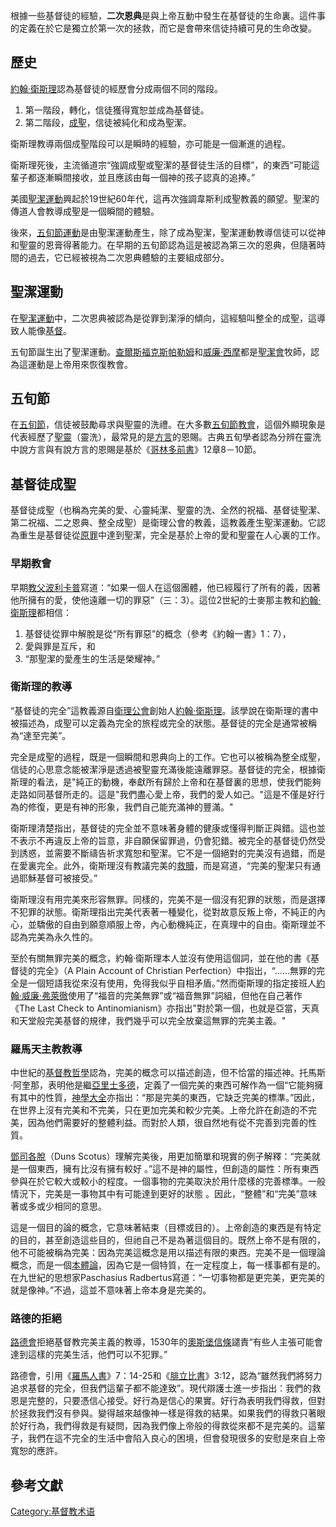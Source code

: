 {{roughtranslation|time=2015-05-15T11:39:35+00:00}}
{{unreferenced|time=2015-05-13T02:18:38+00:00}}
根據一些基督徒的經驗，'''二次恩典'''是與上帝互動中發生在基督徒的生命裏。這件事的定義在於它是獨立於第一次的拯救，而它是會帶來信徒持續可見的生命改變。
== 歷史 ==
[[約翰·衛斯理|約翰·衛斯理]]認為基督徒的經歷會分成兩個不同的階段。

# 第一階段，轉化，信徒獲得寬恕並成為基督徒。
# 第二階段，[[成聖|成聖]]，信徒被純化和成為聖潔。

衛斯理教導兩個成聖階段可以是瞬時的經驗，亦可能是一個漸進的過程。

衛斯理死後，主流循道宗“強調成聖或聖潔的基督徒生活的目標”，的東西“可能這輩子都逐漸瞬間接收，並且應該由每一個神的孩子認真的追捧。”

美國[[聖潔運動|聖潔運動]]興起於19世紀60年代，這再次強調韋斯利成聖教義的願望。聖潔的傳道人會教導成聖是一個瞬間的體驗。

後來，[[五旬節運動|五旬節運動]]是由聖潔運動產生，除了成為聖潔，聖潔運動教導信徒可以從神和聖靈的恩膏得著能力。在早期的五旬節認為這是被認為第三次的恩典，但隨著時間的過去，它已經被視為二次恩典體驗的主要組成部分。
== 聖潔運動 ==

在[[聖潔運動|聖潔運動]]中，二次恩典被認為是從罪到潔淨的傾向，這經驗叫整全的成聖，這導致人能像[[基督|基督]]。

五旬節誕生出了聖潔運動。[[查爾斯福克斯帕勒姆|查爾斯福克斯帕勒姆]]和[[威廉·西摩|威廉·西摩]]都是[[聖潔會|聖潔會]]牧師，認為這運動是上帝用來恢復教會。

== 五旬節 ==
在[[五旬節|五旬節]]，信徒被鼓勵尋求與聖靈的洗禮。在大多數[[五旬節教會|五旬節教會]]，這個外顯現象是代表經歷了[[聖靈|聖靈]]（靈洗），最常見的是[[方言|方言]]的恩賜。古典五旬學者認為分辨在靈洗中說方言與有說方言的恩賜是基於《[[哥林多前書|哥林多前書]]》12章8－10節。

== 基督徒成聖 ==
基督徒成聖（也稱為完美的愛、心靈純潔、聖靈的洗、全然的祝福、基督徒聖潔、第二祝福、二之恩典、整全成聖）是衛理公會的教義，這教義產生聖潔運動。它認為重生是基督徒從[[原罪|原罪]]中達到聖潔，完全是基於上帝的愛和聖靈在人心裏的工作。

=== 早期教會 ===
早期[[教父_(基督教歷史)|教父]][[坡旅甲|波利卡普]]寫道：“如果一個人在這個團體，他已經履行了所有的義，因著他所擁有的愛，使他遠離一切的罪惡”（三：3）。這位2世紀的士麥那主教和[[約翰·衛斯理|約翰·衛斯理]]都相信：

# 基督徒從罪中解脫是從“所有罪惡”的概念（參考《約翰一書》1：7），
# 愛與罪是互斥，和
#“那聖潔的愛產生的生活是榮耀神。”

===衛斯理的教導===
“基督徒的完全”這教義源自[[衛理公會|衛理公會]]創始人[[約翰·衛斯理|約翰·衛斯理]]。該學說在衛斯理的書中被描述為，成聖可以定義為完全的旅程或完全的狀態。基督徒的完全是通常被稱為“達至完美”。

完全是成聖的過程，既是一個瞬間和恩典向上的工作。它也可以被稱為整全成聖，信徒的心思意念能被潔淨是透過被聖靈充滿後能遠離罪惡。基督徒的完全，根據衛斯理的看法，是"純正的動機，奉獻所有歸於上帝和在基督裏的思想，使我們能夠走路如同基督所走的。這是"我們盡心愛上帝，我們的愛人如己。"這是不僅是好行為的修復，更是有神的形象，我們自己能充滿神的豐滿。"

衛斯理清楚指出，基督徒的完全並不意味著身體的健康或懂得判斷正與錯。這也並不表示不再違反上帝的旨意，非自願保留罪過，仍會犯錯。被完全的基督徒仍然受到誘惑，並需要不斷禱告祈求寬恕和聖潔。它不是一個絕對的完美沒有過錯，而是在愛裏完全。此外，衛斯理沒有教議完美的[[救贖|救贖]]，而是寫道，“完美的聖潔只有通過耶穌基督可被接受。”

衛斯理沒有用完美來形容無罪。同樣的，完美不是一個沒有犯罪的狀態，而是選擇不犯罪的狀態。衛斯理指出完美代表著一種變化，從對故意反叛上帝，不純正的內心，並驕傲的自由到願意順服上帝，內心動機純正，在真理中的自由。衛斯理並不認為完美為永久性的。

至於有關無罪完美的概念，約翰·衛斯理本人並沒有使用這個詞，並在他的書《基督徒的完全》（A Plain Account of Christian Perfection）中指出，“……無罪的完全是一個短語我從來沒有使用，免得我似乎自相矛盾。”然而衛斯理的指定接班人[[約翰·威廉·弗萊徹|約翰·威廉·弗萊徹]]使用了“福音的完美無罪”或“福音無罪”詞組，但他在自己著作《The Last Check to Antinomianism》亦指出"對於第一個，也就是亞當，天真和天堂般完美基督的規律，我們幾乎可以完全放棄這無罪的完美主義。"

=== 羅馬天主教教導 ===
中世紀的[[基督教哲學|基督教哲學]]認為，完美的概念可以描述創造，但不恰當的描述神。托馬斯·阿奎那，表明他是繼[[亞里士多德|亞里士多德]]，定義了一個完美的東西可解作為一個“它能夠擁有其中的性質，[[神學大全|神學大全]]亦指出：“那是完美的東西，它缺乏完美的標準。”因此，在世界上沒有完美和不完美，只在更加完美和較少完美。上帝允許在創造的不完美，因為他們需要好的整體利益。而對於人類，很自然地有從不完善到完善的性質。

[[邓斯·司各脱|鄧司各脫]]（Duns Scotus）理解完美後，用更加簡單和現實的例子解釋：“完美就是一個東西，擁有比沒有擁有較好 。”這不是神的屬性，但創造的屬性：所有東西參與在於它較大或較小的程度。一個事物的完美取決於用什麼樣的完善標準。一般情況下，完美是一事物其中有可能達到更好的狀態 。因此，“整體”和“完美”意味著或多或少相同的意思。

這是一個目的論的概念，它意味著結束（目標或目的）。上帝創造的東西是有特定的目的，甚至創造這些目的，但祂自己不是為著這個目的。既然上帝不是有限的，他不可能被稱為完美：因為完美這概念是用以描述有限的東西。完美不是一個理論概念，而是一個[[本體論|本體論]]，因為它是一個特質，在一定程度上，每一樣事都有是的。 在九世紀的思想家Paschasius Radbertus寫道：“一切事物都是更完美，更完美的就是像神。”不過，這並不意味著上帝本身是完美的。

=== 路德的拒絕 ===
[[路德會|路德會]]拒絕基督教完美主義的教導，1530年的[[奧斯堡信條|奧斯堡信條]]譴責“有些人主張可能會達到這樣的完美生活，他們可以不犯罪。”

路德會，引用《[[羅馬人書|羅馬人書]]》7：14-25和《[[腓立比書|腓立比書]]》3:12，認為“雖然我們將努力追求基督的完全，但我們這輩子都不能達致”。現代辯護士進一步指出：我們的救恩是完整的，只要憑信心接受。好行為是信心的果實。好行為表明我們得救，但對於拯救我們沒有參與。變得越來越像神一樣是得救的結果。如果我們的得救只著眼於好行為，我們得救是有疑問，因為我們像上帝般的得救從來都不是完美的。這輩子，我們在這不完全的生活中會陷入良心的困境，但會發現很多的安慰是來自上帝寬恕的應許。

== 參考文獻 ==
{{Reflist}}

[[Category:基督教术语|Category:基督教术语]]